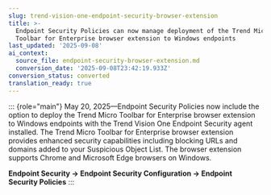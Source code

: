 ```yaml
---
slug: trend-vision-one-endpoint-security-browser-extension
title: >-
  Endpoint Security Policies can now manage deployment of the Trend Micro
  Toolbar for Enterprise browser extension to Windows endpoints
last_updated: '2025-09-08'
ai_context:
  source_file: endpoint-security-browser-extension.md
  conversion_date: '2025-09-08T23:42:19.933Z'
conversion_status: converted
translation_ready: true
---
```


::: {role="main"}
May 20, 2025—Endpoint Security Policies now include the option to deploy the Trend Micro Toolbar for Enterprise browser extension to Windows endpoints with the Trend Vision One Endpoint Security agent installed. The Trend Micro Toolbar for Enterprise browser extension provides enhanced security capabilities including blocking URLs and domains added to your Suspicious Object List. The browser extension supports Chrome and Microsoft Edge browsers on Windows.

**Endpoint Security → Endpoint Security Configuration → Endpoint Security Policies**
:::
